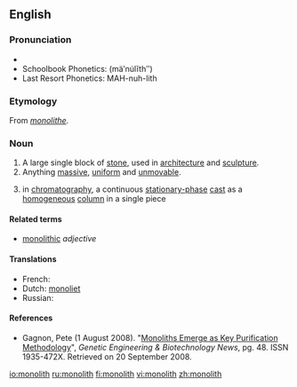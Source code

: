 {{wikipedia|dab=monolith (disambiguation)|monolith}}
==English==

===Pronunciation===
* {{IPA|/ˈma.nə.ˌlɪθ/}}
* Schoolbook Phonetics: (mäʹnu̇lĭthʺ)
* Last Resort Phonetics: MAH-nuh-lith

===Etymology===
From {{etyl|fr}} ''[[monolithe]]''.

===Noun===
{{wikipedia|monolith|monolith (1)}}
{{en-noun}}

# A large single block of [[stone]], used in [[architecture]] and [[sculpture]].
# Anything [[massive]], [[uniform]] and [[unmovable]].
# {{chemistry}} in [[chromatography]], a continuous [[stationary-phase]] [[cast#Verb|cast]] as a [[homogeneous]] [[column]] in a single piece

====Related terms====
* [[monolithic]] ''adjective''

====Translations====
{{top}}
* French: {{t+|fr|monolithe|m}}
* Dutch: [[monoliet]] {{m}}
* Russian: {{t|ru|монолит|f|tr=monolít|sc=Cyrl}}
{{bottom}}

====References====
* {{chemistry}} Gagnon, Pete (1 August 2008). "[http://www.genengnews.com/articles/chitem.aspx?aid=2543 Monoliths Emerge as Key Purification Methodology]", ''Genetic Engineering & Biotechnology News'', pg. 48.  ISSN 1935-472X.  Retrieved on 20 September 2008.

[[io:monolith]]
[[ru:monolith]]
[[fi:monolith]]
[[vi:monolith]]
[[zh:monolith]]